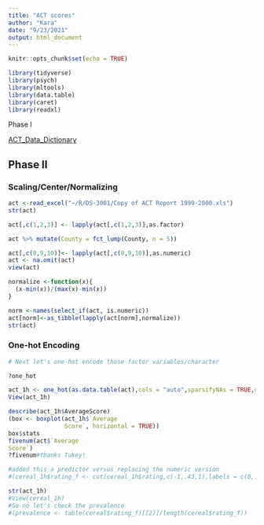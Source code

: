 ```yaml
---
title: "ACT scores"
author: "Kara"
date: "9/23/2021"
output: html_document
---
```


```r
knitr::opts_chunk$set(echo = TRUE)
```

```r
library(tidyverse)
library(psych)
library(mltools)
library(data.table)
library(caret)
library(readxl)
```

Phase I

[ACT_Data_Dictionary](https://data.world/education/california-act-report-1999-2000)

## Phase II

### Scaling/Center/Normalizing

```r
act <-read_excel("~/R/DS-3001/Copy of ACT Report 1999-2000.xls") 
str(act)

act[,c(1,2,3)] <- lapply(act[,c(1,2,3)],as.factor)

act %>% mutate(County = fct_lump(County, n = 5))

act[,c(8,9,10)]<- lapply(act[,c(8,9,10)],as.numeric)
act <- na.omit(act)
view(act)

normalize <-function(x){
  (x-min(x))/(max(x)-min(x))
}

norm <-names(select_if(act, is.numeric))
act[norm]<-as_tibble(lapply(act[norm],normalize))
str(act)
```
### One-hot Encoding 

```r
# Next let's one-hot encode those factor variables/character 

?one_hot

act_1h <- one_hot(as.data.table(act),cols = "auto",sparsifyNAs = TRUE,naCols = TRUE,dropCols = TRUE,dropUnusedLevels = TRUE) 
View(act_1h)
```

```r
describe(act_1h$AverageScore)
(box <- boxplot(act_1h$`Average
                Score`, horizontal = TRUE)) 
box$stats
fivenum(act$`Average
Score`)
?fivenum#thanks Tukey!

#added this a predictor versus replacing the numeric version
#(cereal_1h$rating_f <- cut(cereal_1h$rating,c(-1,.43,1),labels = c(0,1)))

str(act_1h)
#View(cereal_1h)
#So no let's check the prevalence 
#(prevalence <- table(cereal$rating_f)[[2]]/length(cereal$rating_f))
```